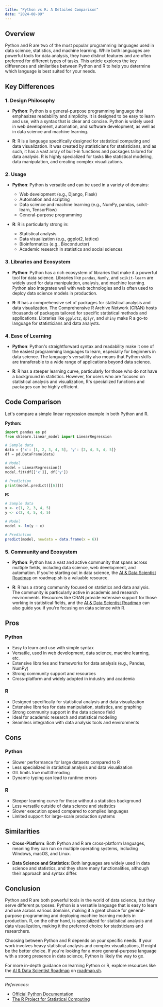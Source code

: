 ```yaml
---
title: "Python vs R: A Detailed Comparison"
date: "2024-08-09"
---
```


## Overview

Python and R are two of the most popular programming languages used in data science, statistics, and machine learning. While both languages are powerful tools for data analysis, they have distinct features and are often preferred for different types of tasks. This article explores the key differences and similarities between Python and R to help you determine which language is best suited for your needs.

## Key Differences

### 1. **Design Philosophy**

- **Python**: Python is a general-purpose programming language that emphasizes readability and simplicity. It is designed to be easy to learn and use, with a syntax that is clear and concise. Python is widely used in web development, automation, and software development, as well as in data science and machine learning.

- **R**: R is a language specifically designed for statistical computing and data visualization. It was created by statisticians for statisticians, and as such, it has a vast array of built-in functions and packages tailored for data analysis. R is highly specialized for tasks like statistical modeling, data manipulation, and creating complex visualizations.

### 2. **Usage**

- **Python**: Python is versatile and can be used in a variety of domains:
  - Web development (e.g., Django, Flask)
  - Automation and scripting
  - Data science and machine learning (e.g., NumPy, pandas, scikit-learn, TensorFlow)
  - General-purpose programming

- **R**: R is particularly strong in:
  - Statistical analysis
  - Data visualization (e.g., ggplot2, lattice)
  - Bioinformatics (e.g., Bioconductor)
  - Academic research in statistics and social sciences

### 3. **Libraries and Ecosystem**

- **Python**: Python has a rich ecosystem of libraries that make it a powerful tool for data science. Libraries like `pandas`, `NumPy`, and `scikit-learn` are widely used for data manipulation, analysis, and machine learning. Python also integrates well with web technologies and is often used to deploy data science models in production.

- **R**: R has a comprehensive set of packages for statistical analysis and data visualization. The Comprehensive R Archive Network (CRAN) hosts thousands of packages tailored for specific statistical methods and applications. Libraries like `ggplot2`, `dplyr`, and `shiny` make R a go-to language for statisticians and data analysts.

### 4. **Ease of Learning**

- **Python**: Python's straightforward syntax and readability make it one of the easiest programming languages to learn, especially for beginners in data science. The language's versatility also means that Python skills are transferable to a wide range of applications beyond data science.

- **R**: R has a steeper learning curve, particularly for those who do not have a background in statistics. However, for users who are focused on statistical analysis and visualization, R's specialized functions and packages can be highly efficient.

## Code Comparison

Let's compare a simple linear regression example in both Python and R.

**Python:**

```python
import pandas as pd
from sklearn.linear_model import LinearRegression

# Sample data
data = {'x': [1, 2, 3, 4, 5], 'y': [2, 4, 5, 4, 5]}
df = pd.DataFrame(data)

# Model
model = LinearRegression()
model.fit(df[['x']], df['y'])

# Prediction
print(model.predict([[6]]))
```

**R:**

```r
# Sample data
x <- c(1, 2, 3, 4, 5)
y <- c(2, 4, 5, 4, 5)

# Model
model <- lm(y ~ x)

# Prediction
predict(model, newdata = data.frame(x = 6))
```

### 5. **Community and Ecosystem**

- **Python**: Python has a vast and active community that spans across multiple fields, including data science, web development, and automation. If you're starting out in data science, the [AI & Data Scientist Roadmap](https://roadmap.sh/ai-data-scientist) on roadmap.sh is a valuable resource.

- **R**: R has a strong community focused on statistics and data analysis. The community is particularly active in academic and research environments. Resources like CRAN provide extensive support for those working in statistical fields, and the [AI & Data Scientist Roadmap](https://roadmap.sh/ai-data-scientist) can also guide you if you're focusing on data science with R.


## Pros
### Python
- Easy to learn and use with simple syntax
- Versatile, used in web development, data science, machine learning, etc.
- Extensive libraries and frameworks for data analysis (e.g., Pandas, NumPy)
- Strong community support and resources
- Cross-platform and widely adopted in industry and academia

### R
- Designed specifically for statistical analysis and data visualization
- Extensive libraries for data manipulation, statistics, and graphing
- Strong community support in the data science field
- Ideal for academic research and statistical modeling
- Seamless integration with data analysis tools and environments

## Cons
### Python
- Slower performance for large datasets compared to R
- Less specialized in statistical analysis and data visualization
- GIL limits true multithreading
- Dynamic typing can lead to runtime errors

### R
- Steeper learning curve for those without a statistics background
- Less versatile outside of data science and statistics
- Slower execution speed compared to compiled languages
- Limited support for large-scale production systems


## Similarities

- **Cross-Platform**: Both Python and R are cross-platform languages, meaning they can run on multiple operating systems, including Windows, macOS, and Linux.

- **Data Science and Statistics**: Both languages are widely used in data science and statistics, and they share many functionalities, although their approach and syntax differ.

## Conclusion

Python and R are both powerful tools in the world of data science, but they serve different purposes. Python is a versatile language that is easy to learn and use across various domains, making it a great choice for general-purpose programming and deploying machine learning models in production. R, on the other hand, is specialized for statistical analysis and data visualization, making it the preferred choice for statisticians and researchers.

Choosing between Python and R depends on your specific needs. If your work involves heavy statistical analysis and complex visualizations, R might be the better choice. If you're looking for a more general-purpose language with a strong presence in data science, Python is likely the way to go.

For more in-depth guidance on learning Python or R, explore resources like the [AI & Data Scientist Roadmap](https://roadmap.sh/ai-data-scientist) on [roadmap.sh](https://roadmap.sh).

---

*References*:
- [Official Python Documentation](https://docs.python.org/3/)
- [The R Project for Statistical Computing](https://www.r-project.org/)

<RelatedComparisons
    currentLanguages='Python-R'
/>